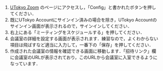 
1. [UTokyo Zoom](https://u-tokyo-ac-jp.zoom.us/) のページにアクセスし，「Config」と書かれたボタンを押してください．
2. 既にUTokyo Accountにサインイン済みの場合を除き，UTokyo Accountのサインイン画面が表示されるので，サインインしてください．
3. 右上にある「ミーティングをスケジュールする」を押してください．
4. 会議室の詳細を設定する画面が表示されます．練習なので，よくわからない項目は飛ばすなど適当に入力して，一番下の「保存」を押してください．
5. 作成された会議室の情報を確認できる画面に移動します．「招待リンク」欄に会議室のURLが表示されており，このURLから会議室に入室できるようになっています．

<Support lang="ja" show={props.support} />
